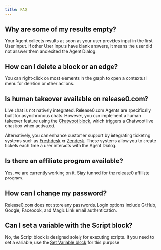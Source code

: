 ```yaml
---
title: FAQ
---
```


## Why are some of my results empty?

Your Agent collects results as soon as your user provides input in the first User Input. If other User Inputs have blank answers, it means the user did not answer them and exited the Agent Dialog.

## How can I delete a block or an edge?

You can right-click on most elements in the graph to open a contextual menu for deletion or other actions.

## Is human takeover available on release0.com?

Live chat is not natively integrated. Release0.com Agents are specifically built for asynchronous chats. However, you can implement a human takeover feature using the [Chatwoot block](/help/editor/blocks/integrations/chatwoot), which triggers a Chatwoot live chat box when activated.

Alternatively, you can enhance customer support by integrating ticketing systems such as [Freshdesk](https://freshdesk.com/) or [Zendesk](https://www.zendesk.com/). These systems allow you to create tickets each time a user interacts with the Agent Dialog.

## Is there an affiliate program available?

Yes, we are currently working on it. Stay tunned for the release0 affiliate program.

## How can I change my password?

Release0.com does not store any passwords. Login options include GitHub, Google, Facebook, and Magic Link email authentication.

## Can I set a variable with the Script block?

No, the Script block is designed solely for executing scripts. If you need to set a variable, use the [Set Variable block](./editor/blocks/logic/set-variable.mdx) for this purpose
